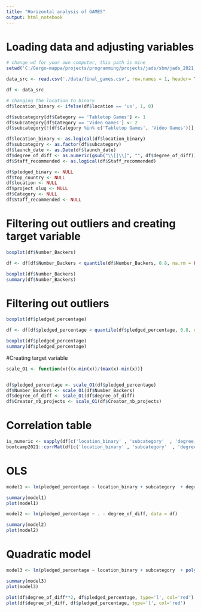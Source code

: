 ```yaml
---
title: "Horizontal analysis of GAMES"
output: html_notebook
---
```

# Loading data and adjusting variables


```r
# change wd for your own computer, this path is mine
setwd('C:/Gergo-mappa/projects/programming/projects/jads/sbm/jads_2021_g9_sbm')

data_src <- read.csv('./data/final_games.csv', row.names = 1, header= TRUE)

df <- data_src

# changing the location to binary
df$location_binary <- ifelse(df$location == 'us', 1, 0)

df$subcategory[df$Category == 'Tabletop Games'] <- 1
df$subcategory[df$Category == 'Video Games'] <- 2
df$subcategory[!(df$Category %in% c('Tabletop Games', 'Video Games'))] <- 3

df$location_binary <- as.logical(df$location_binary)
df$subcategory <- as.factor(df$subcategory)
df$launch_date <- as.Date(df$launch_date)
df$degree_of_diff <- as.numeric(gsub("\\[|\\]", "", df$degree_of_diff))
df$Staff_recommended <- as.logical(df$Staff_recommended)

df$pledged_binary <- NULL
df$top_country <- NULL
df$location <- NULL
df$project_slug <- NULL
df$Category <- NULL
df$Staff_recommended <- NULL

```

# Filtering out outliers and creating target variable
```r
boxplot(df$Number_Backers)

df <- df[df$Number_Backers < quantile(df$Number_Backers, 0.8, na.rm = FALSE),]

boxplot(df$Number_Backers)
summary(df$Number_Backers)

```

# Filtering out outliers
```r
boxplot(df$pledged_percentage)

df <- df[df$pledged_percentage < quantile(df$pledged_percentage, 0.8, na.rm = FALSE),]

boxplot(df$pledged_percentage)
summary(df$pledged_percentage)

```
#Creating target variable
```r
scale_O1 <- function(x){(x-min(x))/(max(x)-min(x))}


df$pledged_percentage <- scale_O1(df$pledged_percentage)
df$Number_Backers <- scale_O1(df$Number_Backers)
df$degree_of_diff <- scale_O1(df$degree_of_diff)
df$Creator_nb_projects <- scale_O1(df$Creator_nb_projects)


```

# Correlation table
```r
is_numeric <- sapply(df[c('location_binary' , 'subcategory'  , 'degree_of_diff' , 'Number_Backers' , 'Creator_nb_projects')], is.numeric)
bootcamp2021::corrMat(df[c('location_binary' , 'subcategory'  , 'degree_of_diff' , 'Number_Backers' , 'Creator_nb_projects')][, is_numeric])
```



# OLS
```r
model1 <- lm(pledged_percentage ~ location_binary + subcategory  + degree_of_diff + Number_Backers + Creator_nb_projects, data = df)

summary(model1)
plot(model1)
```
```r

model2 <- lm(pledged_percentage ~ . - degree_of_diff, data = df)

summary(model2)
plot(model2)
```

# Quadratic model

```r


model3 <- lm(pledged_percentage ~ location_binary + subcategory  + poly(degree_of_diff, 2) + Number_Backers + Creator_nb_projects, data = df)

summary(model3)
plot(model3)

```

```r
plot(df$degree_of_diff**2, df$pledged_percentage, type='l', col='red')
plot(df$degree_of_diff, df$pledged_percentage, type='l', col='red')

```

